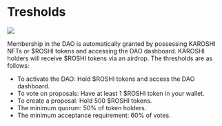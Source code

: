 
# Tresholds

![](/trsh.png)

Membership in the DAO is automatically granted by possessing KAROSHI NFTs or $ROSHI tokens and accessing the DAO dashboard. KAROSHI holders will receive $ROSHI tokens via an airdrop. The thresholds are as follows:

- To activate the DAO: Hold $ROSHI tokens and access the DAO dashboard.
- To vote on proposals: Have at least 1 $ROSHI token in your wallet.
- To create a proposal: Hold 500 $ROSHI tokens.
- The minimum quorum: 50% of token holders.
- The minimum acceptance requirement: 60% of votes.